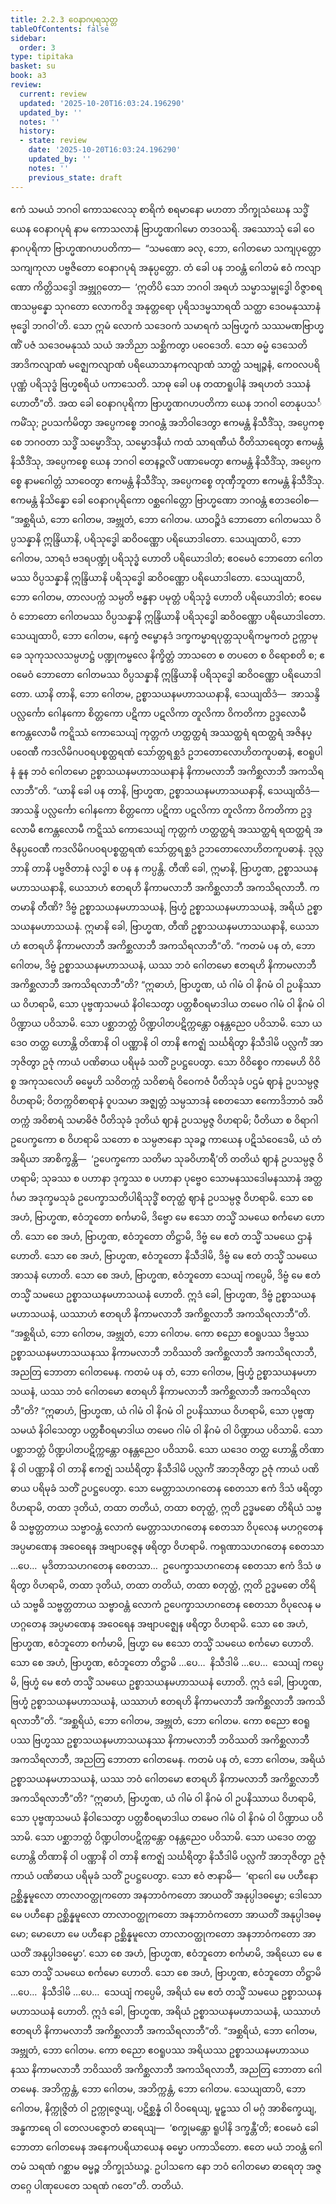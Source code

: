 ```yaml
---
title: 2.2.3 ဝေနာဂပုရသုတ္တ
tableOfContents: false
sidebar:
  order: 3
type: tipitaka
basket: su
book: a3
review:
  current: review
  updated: '2025-10-20T16:03:24.196290'
  updated_by: ''
  notes: ''
  history:
  - state: review
    date: '2025-10-20T16:03:24.196290'
    updated_by: ''
    notes: ''
    previous_state: draft
---
```



<DynamicBreadcrumb />


<ReviewStatus review={frontmatter.review} showDetails={true} />

<HypothesisAnnotation frontmatter={frontmatter} />

<Division number="64" book="a3" e="ch" v="15" p="181">

<Paragraph number="447" book="a3">
ဧကံ သမယံ ဘဂဝါ ကောသလေသု စာရိကံ စရမာနော မဟတာ ဘိက္ခုသံဃေန သဒ္ဓိံ ယေန ဝေနာဂပုရံ နာမ ကောသလာနံ ဗြာဟ္မဏဂါမော တဒဝသရိ. အဿောသုံ ခေါ ဝေနာဂပုရိကာ ဗြာဟ္မဏဂဟပတိကာ—  “သမဏော ခလု, ဘော, ဂေါတမော သကျပုတ္တော သကျကုလာ ပဗ္ဗဇိတော ဝေနာဂပုရံ အနုပ္ပတ္တော. တံ ခေါ ပန ဘဝန္တံ ဂေါတမံ ဧဝံ ကလျာဏော ကိတ္တိသဒ္ဒေါ အဗ္ဘုဂ္ဂတော—  ‘ဣတိပိ သော ဘဂဝါ အရဟံ သမ္မာသမ္ဗုဒ္ဓေါ ဝိဇ္ဇာစရဏသမ္ပန္နော သုဂတော လောကဝိဒူ အနုတ္တရော ပုရိသဒမ္မသာရထိ သတ္ထာ ဒေဝမနုဿာနံ ဗုဒ္ဓေါ ဘဂဝါ’တိ. သော ဣမံ လောကံ သဒေဝကံ သမာရကံ သဗြဟ္မကံ သဿမဏဗြာဟ္မဏိံ ပဇံ သဒေဝမနုဿံ သယံ အဘိညာ သစ္ဆိကတွာ ပဝေဒေတိ. သော ဓမ္မံ ဒေသေတိ အာဒိကလျာဏံ မဇ္ဈေကလျာဏံ ပရိယောသာနကလျာဏံ သာတ္ထံ သဗျဉ္ဇနံ, ကေဝလပရိပုဏ္ဏံ ပရိသုဒ္ဓံ ဗြဟ္မစရိယံ ပကာသေတိ. သာဓု ခေါ ပန တထာရူပါနံ အရဟတံ ဒဿနံ ဟောတီ”တိ.
</Paragraph>

<Paragraph number="448" book="a3">
အထ ခေါ ဝေနာဂပုရိကာ ဗြာဟ္မဏဂဟပတိကာ ယေန ဘဂဝါ တေနုပသင်္ကမိံသု; ဥပသင်္ကမိတွာ အပ္ပေကစ္စေ ဘဂဝန္တံ အဘိဝါဒေတွာ ဧကမန္တံ နိသီဒိံသု, အပ္ပေကစ္စေ ဘဂဝတာ သဒ္ဓိံ သမ္မောဒိံသု, သမ္မောဒနီယံ ကထံ သာရဏီယံ ဝီတိသာရေတွာ ဧကမန္တံ နိသီဒိံသု, အပ္ပေကစ္စေ ယေန ဘဂဝါ တေနဉ္ဇလိံ ပဏာမေတွာ ဧကမန္တံ နိသီဒိံသု, အပ္ပေကစ္စေ နာမဂေါတ္တံ သာဝေတွာ ဧကမန္တံ နိသီဒိံသု, အပ္ပေကစ္စေ တုဏှီဘူတာ ဧကမန္တံ နိသီဒိံသု. ဧကမန္တံ နိသိန္နော ခေါ ဝေနာဂပုရိကော ဝစ္ဆဂေါတ္တော ဗြာဟ္မဏော ဘဂဝန္တံ ဧတဒဝေါစ—
</Paragraph>

<Paragraph number="449" book="a3">
“အစ္ဆရိယံ, ဘော ဂေါတမ, အဗ္ဘုတံ, ဘော ဂေါတမ. ယာဝဉ္စိဒံ ဘောတော ဂေါတမဿ ဝိပ္ပသန္နာနိ ဣန္ဒြိယာနိ, ပရိသုဒ္ဓေါ ဆဝိဝဏ္ဏော ပရိယောဒါတော. သေယျထာပိ, ဘော ဂေါတမ, သာရဒံ ဗဒရပဏ္ဍုံ ပရိသုဒ္ဓံ ဟောတိ ပရိယောဒါတံ; ဧဝမေဝံ ဘောတော ဂေါတမဿ ဝိပ္ပသန္နာနိ ဣန္ဒြိယာနိ ပရိသုဒ္ဓေါ ဆဝိဝဏ္ဏော ပရိယောဒါတော. သေယျထာပိ, ဘော ဂေါတမ, တာလပက္ကံ သမ္ပတိ ဗန္ဓနာ ပမုတ္တံ ပရိသုဒ္ဓံ ဟောတိ ပရိယောဒါတံ; ဧဝမေဝံ ဘောတော ဂေါတမဿ ဝိပ္ပသန္နာနိ ဣန္ဒြိယာနိ ပရိသုဒ္ဓေါ ဆဝိဝဏ္ဏော ပရိယောဒါတော. သေယျထာပိ, ဘော ဂေါတမ, နေက္ခံ ဇမ္ဗောနဒံ ဒက္ခကမ္မာရပုတ္တသုပရိကမ္မကတံ ဥက္ကာမုခေ သုကုသလသမ္ပဟဋ္ဌံ ပဏ္ဍုကမ္ဗလေ နိက္ခိတ္တံ ဘာသတေ စ တပတေ စ ဝိရောစတိ စ; ဧဝမေဝံ ဘောတော ဂေါတမဿ ဝိပ္ပသန္နာနိ ဣန္ဒြိယာနိ ပရိသုဒ္ဓေါ ဆဝိဝဏ္ဏော ပရိယောဒါတော. ယာနိ တာနိ, ဘော ဂေါတမ, ဥစ္စာသယနမဟာသယနာနိ, သေယျထိဒံ—  အာသန္ဒိ ပလ္လင်္ကော ဂေါနကော စိတ္တကော ပဋိကာ ပဋလိကာ တူလိကာ ဝိကတိကာ ဥဒ္ဒလောမီ ဧကန္တလောမီ ကဋ္ဋိဿံ ကောသေယျံ ကုတ္တကံ ဟတ္ထတ္ထရံ အဿတ္ထရံ ရထတ္ထရံ အဇိနပ္ပဝေဏီ ကဒလိမိဂပဝရပစ္စတ္ထရဏံ သော်တ္တရစ္ဆဒံ ဥဘတောလောဟိတကူပဓာနံ, ဧဝရူပါနံ နူန ဘဝံ ဂေါတမော ဥစ္စာသယနမဟာသယနာနံ နိကာမလာဘီ အကိစ္ဆလာဘီ အကသိရလာဘီ”တိ.
</Paragraph>

<Paragraph number="450" book="a3">
“ယာနိ ခေါ ပန တာနိ, ဗြာဟ္မဏ, ဥစ္စာသယနမဟာသယနာနိ, သေယျထိဒံ—  အာသန္ဒိ ပလ္လင်္ကော ဂေါနကော စိတ္တကော ပဋိကာ ပဋလိကာ တူလိကာ ဝိကတိကာ ဥဒ္ဒလောမီ ဧကန္တလောမီ ကဋ္ဋိဿံ ကောသေယျံ ကုတ္တကံ ဟတ္ထတ္ထရံ အဿတ္ထရံ ရထတ္ထရံ အဇိနပ္ပဝေဏီ ကဒလိမိဂပဝရပစ္စတ္ထရဏံ သော်တ္တရစ္ဆဒံ ဥဘတောလောဟိတကူပဓာနံ. ဒုလ္လဘာနိ တာနိ ပဗ္ဗဇိတာနံ လဒ္ဓါ စ ပန န ကပ္ပန္တိ.
</Paragraph>

<Paragraph number="451" book="a3">
တီဏိ ခေါ, ဣမာနိ, ဗြာဟ္မဏ, ဥစ္စာသယနမဟာသယနာနိ, ယေသာဟံ ဧတရဟိ နိကာမလာဘီ အကိစ္ဆလာဘီ အကသိရလာဘီ. ကတမာနိ တီဏိ? ဒိဗ္ဗံ ဥစ္စာသယနမဟာသယနံ, ဗြဟ္မံ ဥစ္စာသယနမဟာသယနံ, အရိယံ ဥစ္စာသယနမဟာသယနံ. ဣမာနိ ခေါ, ဗြာဟ္မဏ, တီဏိ ဥစ္စာသယနမဟာသယနာနိ, ယေသာဟံ ဧတရဟိ နိကာမလာဘီ အကိစ္ဆလာဘီ အကသိရလာဘီ”တိ.
</Paragraph>

<Paragraph number="452" book="a3">
“ကတမံ ပန တံ, ဘော ဂေါတမ, ဒိဗ္ဗံ ဥစ္စာသယနမဟာသယနံ, ယဿ ဘဝံ ဂေါတမော ဧတရဟိ နိကာမလာဘီ အကိစ္ဆလာဘီ အကသိရလာဘီ”တိ? “ဣဓာဟံ, ဗြာဟ္မဏ, ယံ ဂါမံ ဝါ နိဂမံ ဝါ ဥပနိဿာယ ဝိဟရာမိ, သော ပုဗ္ဗဏှသမယံ နိဝါသေတွာ ပတ္တစီဝရမာဒါယ တမေဝ ဂါမံ ဝါ နိဂမံ ဝါ ပိဏ္ဍာယ ပဝိသာမိ. သော ပစ္ဆာဘတ္တံ ပိဏ္ဍပါတပဋိက္ကန္တော ဝနန္တညေဝ ပဝိသာမိ. သော ယဒေဝ တတ္ထ ဟောန္တိ တိဏာနိ ဝါ ပဏ္ဏာနိ ဝါ တာနိ ဧကဇ္ဈံ သင်္ဃရိတွာ နိသီဒါမိ ပလ္လင်္ကံ အာဘုဇိတွာ ဥဇုံ ကာယံ ပဏိဓာယ ပရိမုခံ သတိံ ဥပဋ္ဌပေတွာ. သော ဝိဝိစ္စေဝ ကာမေဟိ ဝိဝိစ္စ အကုသလေဟိ ဓမ္မေဟိ သဝိတက္ကံ သဝိစာရံ ဝိဝေကဇံ ပီတိသုခံ ပဌမံ ဈာနံ ဥပသမ္ပဇ္ဇ ဝိဟရာမိ; ဝိတက္ကဝိစာရာနံ ဝူပသမာ အဇ္ဈတ္တံ သမ္ပသာဒနံ စေတသော ဧကောဒိဘာဝံ အဝိတက္ကံ အဝိစာရံ သမာဓိဇံ ပီတိသုခံ ဒုတိယံ ဈာနံ ဥပသမ္ပဇ္ဇ ဝိဟရာမိ; ပီတိယာ စ ဝိရာဂါ ဥပေက္ခကော စ ဝိဟရာမိ သတော စ သမ္ပဇာနော သုခဉ္စ ကာယေန ပဋိသံဝေဒေမိ, ယံ တံ အရိယာ အာစိက္ခန္တိ—  ‘ဥပေက္ခကော သတိမာ သုခဝိဟာရီ’တိ တတိယံ ဈာနံ ဥပသမ္ပဇ္ဇ ဝိဟရာမိ; သုခဿ စ ပဟာနာ ဒုက္ခဿ စ ပဟာနာ ပုဗ္ဗေဝ သောမနဿဒေါမနဿာနံ အတ္ထင်္ဂမာ အဒုက္ခမသုခံ ဥပေက္ခာသတိပါရိသုဒ္ဓိံ စတုတ္ထံ ဈာနံ ဥပသမ္ပဇ္ဇ ဝိဟရာမိ. သော စေ အဟံ, ဗြာဟ္မဏ, ဧဝံဘူတော စင်္ကမာမိ, ဒိဗ္ဗော မေ ဧသော တသ္မိံ သမယေ စင်္ကမော ဟောတိ. သော စေ အဟံ, ဗြာဟ္မဏ, ဧဝံဘူတော တိဋ္ဌာမိ, ဒိဗ္ဗံ မေ ဧတံ တသ္မိံ သမယေ ဌာနံ ဟောတိ. သော စေ အဟံ, ဗြာဟ္မဏ, ဧဝံဘူတော နိသီဒါမိ, ဒိဗ္ဗံ မေ ဧတံ တသ္မိံ သမယေ အာသနံ ဟောတိ. သော စေ အဟံ, ဗြာဟ္မဏ, ဧဝံဘူတော သေယျံ ကပ္ပေမိ, ဒိဗ္ဗံ မေ ဧတံ တသ္မိံ သမယေ ဥစ္စာသယနမဟာသယနံ ဟောတိ. ဣဒံ ခေါ, ဗြာဟ္မဏ, ဒိဗ္ဗံ ဥစ္စာသယနမဟာသယနံ, ယဿာဟံ ဧတရဟိ နိကာမလာဘီ အကိစ္ဆလာဘီ အကသိရလာဘီ”တိ.
</Paragraph>

<Paragraph number="453" book="a3">
“အစ္ဆရိယံ, ဘော ဂေါတမ, အဗ္ဘုတံ, ဘော ဂေါတမ. ကော စညော ဧဝရူပဿ ဒိဗ္ဗဿ ဥစ္စာသယနမဟာသယနဿ နိကာမလာဘီ ဘဝိဿတိ အကိစ္ဆလာဘီ အကသိရလာဘီ, အညတြ ဘောတာ ဂေါတမေန.
</Paragraph>

<Paragraph number="454" book="a3">
ကတမံ ပန တံ, ဘော ဂေါတမ, ဗြဟ္မံ ဥစ္စာသယနမဟာသယနံ, ယဿ ဘဝံ ဂေါတမော ဧတရဟိ နိကာမလာဘီ အကိစ္ဆလာဘီ အကသိရလာဘီ”တိ? “ဣဓာဟံ, ဗြာဟ္မဏ, ယံ ဂါမံ ဝါ နိဂမံ ဝါ ဥပနိဿာယ ဝိဟရာမိ, သော ပုဗ္ဗဏှသမယံ နိဝါသေတွာ ပတ္တစီဝရမာဒါယ တမေဝ ဂါမံ ဝါ နိဂမံ ဝါ ပိဏ္ဍာယ ပဝိသာမိ. သော ပစ္ဆာဘတ္တံ ပိဏ္ဍပါတပဋိက္ကန္တော ဝနန္တညေဝ ပဝိသာမိ. သော ယဒေဝ တတ္ထ ဟောန္တိ တိဏာနိ ဝါ ပဏ္ဏာနိ ဝါ တာနိ ဧကဇ္ဈံ သင်္ဃရိတွာ နိသီဒါမိ ပလ္လင်္ကံ အာဘုဇိတွာ ဥဇုံ ကာယံ ပဏိဓာယ ပရိမုခံ သတိံ ဥပဋ္ဌပေတွာ. သော မေတ္တာသဟဂတေန စေတသာ ဧကံ ဒိသံ ဖရိတွာ ဝိဟရာမိ, တထာ ဒုတိယံ, တထာ တတိယံ, တထာ စတုတ္ထံ, ဣတိ ဥဒ္ဓမဓော တိရိယံ သဗ္ဗဓိ သဗ္ဗတ္တတာယ သဗ္ဗာဝန္တံ လောကံ မေတ္တာသဟဂတေန စေတသာ ဝိပုလေန မဟဂ္ဂတေန အပ္ပမာဏေန အဝေရေန အဗျာပဇ္ဇေန ဖရိတွာ ဝိဟရာမိ. ကရုဏာသဟဂတေန စေတသာ …ပေ…  မုဒိတာသဟဂတေန စေတသာ…  ဥပေက္ခာသဟဂတေန စေတသာ ဧကံ ဒိသံ ဖရိတွာ ဝိဟရာမိ, တထာ ဒုတိယံ, တထာ တတိယံ, တထာ စတုတ္ထံ, ဣတိ ဥဒ္ဓမဓော တိရိယံ သဗ္ဗဓိ သဗ္ဗတ္တတာယ သဗ္ဗာဝန္တံ လောကံ ဥပေက္ခာသဟဂတေန စေတသာ ဝိပုလေန မဟဂ္ဂတေန အပ္ပမာဏေန အဝေရေန အဗျာပဇ္ဈေန ဖရိတွာ ဝိဟရာမိ. သော စေ အဟံ, ဗြာဟ္မဏ, ဧဝံဘူတော စင်္ကမာမိ, ဗြဟ္မာ မေ ဧသော တသ္မိံ သမယေ စင်္ကမော ဟောတိ. သော စေ အဟံ, ဗြာဟ္မဏ, ဧဝံဘူတော တိဋ္ဌာမိ …ပေ…  နိသီဒါမိ …ပေ…  သေယျံ ကပ္ပေမိ, ဗြဟ္မံ မေ ဧတံ တသ္မိံ သမယေ ဥစ္စာသယနမဟာသယနံ ဟောတိ. ဣဒံ ခေါ, ဗြာဟ္မဏ, ဗြဟ္မံ ဥစ္စာသယနမဟာသယနံ, ယဿာဟံ ဧတရဟိ နိကာမလာဘီ အကိစ္ဆလာဘီ အကသိရလာဘီ”တိ.
</Paragraph>

<Paragraph number="455" book="a3">
“အစ္ဆရိယံ, ဘော ဂေါတမ, အဗ္ဘုတံ, ဘော ဂေါတမ. ကော စညော ဧဝရူပဿ ဗြဟ္မဿ ဥစ္စာသယနမဟာသယနဿ နိကာမလာဘီ ဘဝိဿတိ အကိစ္ဆလာဘီ အကသိရလာဘီ, အညတြ ဘောတာ ဂေါတမေန.
</Paragraph>

<Paragraph number="456" book="a3">
ကတမံ ပန တံ, ဘော ဂေါတမ, အရိယံ ဥစ္စာသယနမဟာသယနံ, ယဿ ဘဝံ ဂေါတမော ဧတရဟိ နိကာမလာဘီ အကိစ္ဆလာဘီ အကသိရလာဘီ”တိ? “ဣဓာဟံ, ဗြာဟ္မဏ, ယံ ဂါမံ ဝါ နိဂမံ ဝါ ဥပနိဿာယ ဝိဟရာမိ, သော ပုဗ္ဗဏှသမယံ နိဝါသေတွာ ပတ္တစီဝရမာဒါယ တမေဝ ဂါမံ ဝါ နိဂမံ ဝါ ပိဏ္ဍာယ ပဝိသာမိ. သော ပစ္ဆာဘတ္တံ ပိဏ္ဍပါတပဋိက္ကန္တော ဝနန္တညေဝ ပဝိသာမိ. သော ယဒေဝ တတ္ထ ဟောန္တိ တိဏာနိ ဝါ ပဏ္ဏာနိ ဝါ တာနိ ဧကဇ္ဈံ သင်္ဃရိတွာ နိသီဒါမိ ပလ္လင်္ကံ အာဘုဇိတွာ ဥဇုံ ကာယံ ပဏိဓာယ ပရိမုခံ သတိံ ဥပဋ္ဌပေတွာ. သော ဧဝံ ဇာနာမိ—  ‘ရာဂေါ မေ ပဟီနော ဥစ္ဆိန္နမူလော တာလာဝတ္ထုကတော အနဘာဝံကတော အာယတိံ အနုပ္ပါဒဓမ္မော; ဒေါသော မေ ပဟီနော ဥစ္ဆိန္နမူလော တာလာဝတ္ထုကတော အနဘာဝံကတော အာယတိံ အနုပ္ပါဒဓမ္မော; မောဟော မေ ပဟီနော ဥစ္ဆိန္နမူလော တာလာဝတ္ထုကတော အနဘာဝံကတော အာယတိံ အနုပ္ပါဒဓမ္မော’. သော စေ အဟံ, ဗြာဟ္မဏ, ဧဝံဘူတော စင်္ကမာမိ, အရိယော မေ ဧသော တသ္မိံ သမယေ စင်္ကမော ဟောတိ. သော စေ အဟံ, ဗြာဟ္မဏ, ဧဝံဘူတော တိဋ္ဌာမိ …ပေ…  နိသီဒါမိ …ပေ…  သေယျံ ကပ္ပေမိ, အရိယံ မေ ဧတံ တသ္မိံ သမယေ ဥစ္စာသယနမဟာသယနံ ဟောတိ. ဣဒံ ခေါ, ဗြာဟ္မဏ, အရိယံ ဥစ္စာသယနမဟာသယနံ, ယဿာဟံ ဧတရဟိ နိကာမလာဘီ အကိစ္ဆလာဘီ အကသိရလာဘီ”တိ.
</Paragraph>

<Paragraph number="457" book="a3">
“အစ္ဆရိယံ, ဘော ဂေါတမ, အဗ္ဘုတံ, ဘော ဂေါတမ. ကော စညော ဧဝရူပဿ အရိယဿ ဥစ္စာသယနမဟာသယနဿ နိကာမလာဘီ ဘဝိဿတိ အကိစ္ဆလာဘီ အကသိရလာဘီ, အညတြ ဘောတာ ဂေါတမေန.
</Paragraph>

<Paragraph number="458" book="a3">
အဘိက္ကန္တံ, ဘော ဂေါတမ, အဘိက္ကန္တံ, ဘော ဂေါတမ. သေယျထာပိ, ဘော ဂေါတမ, နိက္ကုဇ္ဇိတံ ဝါ ဥက္ကုဇ္ဇေယျ, ပဋိစ္ဆန္နံ ဝါ ဝိဝရေယျ, မူဠှဿ ဝါ မဂ္ဂံ အာစိက္ခေယျ, အန္ဓကာရေ ဝါ တေလပဇ္ဇောတံ ဓာရေယျ—  ‘စက္ခုမန္တော ရူပါနိ ဒက္ခန္တီ’တိ; ဧဝမေဝံ ခေါ ဘောတာ ဂေါတမေန အနေကပရိယာယေန ဓမ္မော ပကာသိတော. ဧတေ မယံ ဘဝန္တံ ဂေါတမံ သရဏံ ဂစ္ဆာမ ဓမ္မဉ္စ ဘိက္ခုသံဃဉ္စ. ဥပါသကေ နော ဘဝံ ဂေါတမော ဓာရေတု အဇ္ဇတဂ္ဂေ ပါဏုပေတေ သရဏံ ဂတေ”တိ.

</Paragraph>
</Division>

<Paragraph number="459" type="center" book="a3">
တတိယံ.
</Paragraph>